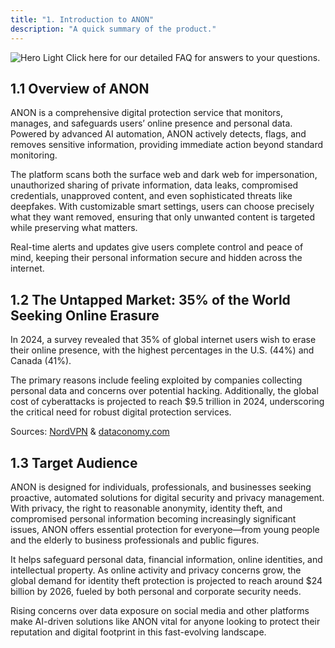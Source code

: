 ```yaml
---
title: "1. Introduction to ANON"
description: "A quick summary of the product."
---
```


<img alt="Hero Light" classname="block dark:hidden" src="https://assets.tina.io/487a832a-c6a0-47e2-8e72-888bc4abc2f5/Frame 1039.png" />

<Note>
  Click here for our detailed FAQ for answers to your questions.
</Note>


## 1.1 Overview of ANON

ANON is a comprehensive digital protection service that monitors, manages, and safeguards users’ online presence and personal data. Powered by advanced AI automation, ANON actively detects, flags, and removes sensitive information, providing immediate action beyond standard monitoring.

The platform scans both the surface web and dark web for impersonation, unauthorized sharing of private information, data leaks, compromised credentials, unapproved content, and even sophisticated threats like deepfakes. With customizable smart settings, users can choose precisely what they want removed, ensuring that only unwanted content is targeted while preserving what matters.

Real-time alerts and updates give users complete control and peace of mind, keeping their personal information secure and hidden across the internet.

## 1.2 The Untapped Market: 35% of the World Seeking Online Erasure

In 2024, a survey revealed that 35% of global internet users wish to erase their online presence, with the highest percentages in the U.S. (44%) and Canada (41%).

The primary reasons include feeling exploited by companies collecting personal data and concerns over potential hacking. Additionally, the global cost of cyberattacks is projected to reach $9.5 trillion in 2024, underscoring the critical need for robust digital protection services.

Sources: [NordVPN](https://nordvpn.com/research-lab/delete-yourself-from-the-internet-global-survey/?utm_source=chatgpt.com) & [dataconomy.com](https://dataconomy.com/2024/02/22/global-costs-of-cyber-attacks-in-2024-and-the-future/?utm_source=chatgpt.com)

## 1.3 Target Audience

ANON is designed for individuals, professionals, and businesses seeking proactive, automated solutions for digital security and privacy management. With privacy, the right to reasonable anonymity, identity theft, and compromised personal information becoming increasingly significant issues, ANON offers essential protection for everyone—from young people and the elderly to business professionals and public figures.

It helps safeguard personal data, financial information, online identities, and intellectual property. As online activity and privacy concerns grow, the global demand for identity theft protection is projected to reach around $24 billion by 2026, fueled by both personal and corporate security needs.

Rising concerns over data exposure on social media and other platforms make AI-driven solutions like ANON vital for anyone looking to protect their reputation and digital footprint in this fast-evolving landscape.